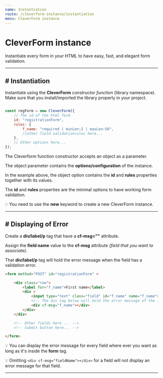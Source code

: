 ```yaml
---
name: Instantiation
route: /cleverform-instance/instantiation
menu: CleverForm instance
---
```



# CleverForm instance
Instantiate every form in your HTML to have easy, fast, and elegant form validation.



___

## # Instantiation

Instantiate using the __CleverForm__ _constructor function_ (library namespace). Make sure that you install/imported the library properly in your project.

```js

const regForm = new CleverForm({
    // The id of the html form
    id: "registrationForm",
    rules: {
        f_name: "required | minLen:2 | maxLen:50",  
        //other field validationrules here...
    },
    // Other options here...
});

```



The Cleverform function  constructor accepts an object as a parameter.

The object parameter contains the __options/configuration__ of the instance.

In the example above, the object option contains the __id__ and __rules__ properties together with its values. 

The __id__ and __rules__ properties are the minimal options to have working form validation.

💡 You need to use the __new__  keyword to create a new CleverForm instance.

___


## # Displaying of Error
Create a __div/label/p__ tag that have a __cf-msg=""__ attribute.

Assign the __field name__ value to the __cf-msg__ attribute _(field that you want to associate)_.

That __div/label/p__ tag will hold the error message when the field has a  validation error. 



```html
<form method="POST" id="registrationForm" >

    <div class="row">
        <label for="f_name">First name</label>
        <div >
            <input type="text" class="field" id="f_name" name="f_name">
            <!-- The div tag below will hold the error message of the field. -->
            <div cf-msg="f_name"></div>
        </div>
    </div>

    <!-- Other fields here ... -->
    <!-- Submit button here... -->

</form>
```

💡 You can display the error message for every field where ever you want as long as it's inside the __form__ tag.

💡 Omitting `<div cf-msg="fieldName"></div>` for a field will not display an error message for that field.

___